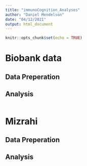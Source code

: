```yaml
---
title: "immunoCognition_Analyses"
author: "Daniel Mendelson"
date: "04/12/2021"
output: html_document
---
```


```r
knitr::opts_chunk$set(echo = TRUE)
```

# Biobank data
## Data Preperation
## Analysis

```r

```

# Mizrahi
## Data Preperation
## Analysis

```r

```
